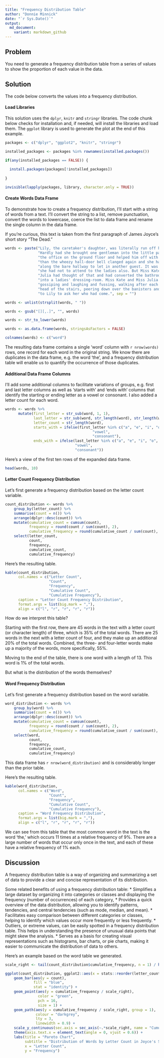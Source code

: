 ```yaml
---
title: "Frequency Distribution Table"
author: "Donnie Minnick"
date: "`r Sys.Date()`"
output:
  md_document:
    variant: markdown_github
---
```


## Problem

You need to generate a frequency distribution table from a series of values to show the proportion of each value in the data.

## Solution

The code below converts the values into a frequency distribution.

#### Load Libraries

This solution uses the `dplyr`, `knitr` and `stringr` libraries.  The code chunk below checks for installation and, if needed, will install the libraries and load them.  The `ggplot` library is used to generate the plot at the end of this example.

```r
packages <- c("dplyr", "ggplot2", "knitr", "stringr")

installed_packages <- packages %in% rownames(installed.packages())

if(any(installed_packages == FALSE)) {
  
  install.packages(packages[!installed_packages])
  
}

invisible(lapply(packages, library, character.only = TRUE))
```

#### Create Words Data Frame

To demonstrate how to create a frequency distribution, I'll start with a string of words from a text.  I'll convert the string to a list, remove punctuation, convert the words to lowercase, coerce the list to data frame and rename the single column in the data frame.

If you're curious, this text is taken from the first paragraph of James Joyce's short story "The Dead."

```r
words <- paste("Lily, the caretaker's daughter, was literally run off her feet. ",
               "Hardly had she brought one gentleman into the little pantry behind ",
               "the office on the ground floor and helped him off with his overcoat ",
               "than the wheezy hall-door bell clanged again and she had to scamper ",
               "along the bare hallway to let in another guest. It was well for her ",
               "she had not to attend to the ladies also. But Miss Kate and Miss ",
               "Julia had thought of that and had converted the bathroom upstairs ",
               "into a ladies' dressing-room. Miss Kate and Miss Julia were there, ",
               "gossiping and laughing and fussing, walking after each other to the ",
               "head of the stairs, peering down over the banisters and calling down ",
               "to Lily to ask her who had come.", sep = "")

words <- unlist(strsplit(words, " "))

words <- gsub("[][,.]", "", words)

words <- str_to_lower(words)

words <- as.data.frame(words, stringsAsFactors = FALSE)

colnames(words) <- c("word")
```

The resulting data frame contains a single 'word' column with `r nrow(words)` rows, one record for each word in the original string.  We know there are duplicates in the data frame, e.g. the word 'the', and a frequency distribution table will enable us to quantify the occurrence of those duplicates.

#### Additional Data Frame Columns

I'll add some additional columns to facilitate variations of groups, e.g. first and last letter columns as well as 'starts with' and 'ends with' columns that identify the starting or ending letter as a vowel or consonant.  I also added a letter count for each word.

```r
words <- words %>%
      mutate(first_letter = str_sub(word, 1, 1),
             last_letter = str_sub(word, str_length(word), str_length(word)),
             letter_count = str_length(word),
             starts_with = ifelse(first_letter %in% c("a", "e", "i", "o", "u"),
                                        "vowel",
                                        "consonant"),
             ends_with = ifelse(last_letter %in% c("a", "e", "i", "o", "u"),
                                "vowel",
                                "consonant"))
```

Here's a view of the first ten rows of the expanded data frame.

```r
head(words, 10)
```

#### Letter Count Frequency Distribution

Let's first generate a frequency distribution based on the letter count variable.

```r
count_distribution <- words %>%
    group_by(letter_count) %>%
    summarise(count = n()) %>%
    arrange(dplyr::desc(count)) %>%
    mutate(cumulative_count = cumsum(count),
           frequency = round(count / sum(count), 2),
           cumulative_frequency = round(cumulative_count / sum(count), 2)) %>%
    select(letter_count,
           count,
           frequency,
           cumulative_count,
           cumulative_frequency)
```

Here's the resulting table.

```r
kable(count_distribution,
      col.names = c("Letter Count",
                    "Count",
                    "Frequency",
                    "Cumulative Count",
                    "Cumulative Frequency"),
      caption = "Letter Count Frequency Distribution",
      format.args = list(big.mark = ","),
      align = c("l", "r", "r", "r", "r"))
```

How do we interpret this table?  

Starting with the first row, there are 45 words in the text with a letter count (or character length) of three, which is 35% of the total words.  There are 25 words in the next with a letter count of four, and they make up an additional 20% of the total words.  Combined, the three- and four-letter words make up a majority of the words, more specifically, 55%.  

Moving to the end of the table, there is one word with a length of 13.  This word is 1% of the total words.

But what is the distribution of the words themselves?

#### Word Frequency Distribution

Let's first generate a frequency distribution based on the word variable.

```r
word_distribution <- words %>%
    group_by(word) %>%
    summarise(count = n()) %>%
    arrange(dplyr::desc(count)) %>%
    mutate(cumulative_count = cumsum(count),
           frequency = round(count / sum(count), 2),
           cumulative_frequency = round(cumulative_count / sum(count), 2)) %>%
    select(word,
           count,
           frequency,
           cumulative_count,
           cumulative_frequency)
```

This data frame has `r nrow(word_distribution)` and is considerably longer than the prior table.

Here's the resulting table.

```r
kable(word_distribution,
      col.names = c("Word",
                    "Count",
                    "Frequency",
                    "Cumulative Count",
                    "Cumulative Frequency"),
      caption = "Word Frequency Distribution",
      format.args = list(big.mark = ","),
      align = c("l", "r", "r", "r", "r"))
```

We can see from this table that the most common word in the text is the word 'the,' which occurs 11 times at a relative frequency of 9%.  There are a large number of words that occur only once in the text, and each of these have a relative frequency of 1% each.

## Discussion

A frequency distribution table is a way of organizing and summarizing a set of data to provide a clear and concise representation of its distribution. 

Some related benefits of using a frequency distribution table:
* Simplifies a large dataset by organizing it into categories or classes and displaying the frequency (number of occurrences) of each category,
* Provides a quick overview of the data distribution, allowing you to identify patterns, tendencies, and central tendencies (such as mode, median, and mean).
* Facilitates easy comparison between different categories or classes, helping to identify which values occur more frequently or less frequently.
* Outliers, or extreme values, can be easily spotted in a frequency distribution table. This helps in understanding the presence of unusual data points that might skew the analysis.
* Serves as a basis for creating visual representations such as histograms, bar charts, or pie charts, making it easier to communicate the distribution of data to others.

Here's an example based on the word table we generated.

```r
scale_right <- tail(count_distribution$cumulative_frequency, n = 1) / head(count_distribution$count, n = 1)

ggplot(count_distribution, ggplot2::aes(x = stats::reorder(letter_count, -frequency))) +
    geom_bar(aes(y = count),
             fill = "blue",
             stat = "identity") +
    geom_point(aes(y = cumulative_frequency / scale_right),
               color = "green",
               pch = 16,
               size = 1) +
    geom_path(aes(y = cumulative_frequency / scale_right, group = 1),
              colour = "darkgrey",
              lty = 3,
              linewidth = 0.9) +
    scale_y_continuous(sec.axis = sec_axis(~.*scale_right, name = "Cumulative (%)")) +
    theme(axis.text.x = element_text(angle = 0, vjust = 0.6)) +
    labs(title = "Pareto Chart",
         subtitle = "Distribution of Words by Letter Count in Joyce's Story 'The Dead'",
         x = "Letter Count",
         y = "Frequency")
```
